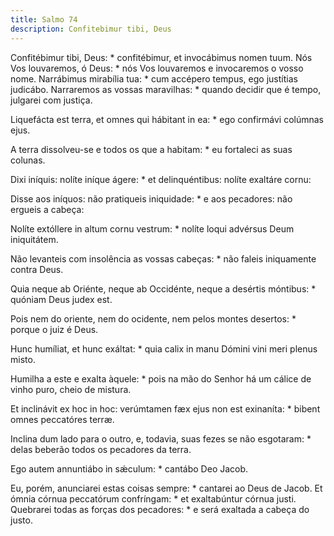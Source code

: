 ```yaml
---
title: Salmo 74
description: Confitebimur tibi, Deus
---
```


<div class="side-by-side not-content">

Confitébimur tibi, Deus: * confitébimur, et invocábimus nomen tuum.
  Nós Vos louvaremos, ó Deus: * nós Vos louvaremos e invocaremos o vosso nome.
  Narrábimus mirabília tua: * cum accépero tempus, ego justítias judicábo.
  Narraremos as vossas maravilhas: * quando decidir que é tempo, julgarei com
    justiça.

Liquefácta est terra, et omnes qui hábitant in ea: * ego confirmávi colúmnas
    ejus.

A terra dissolveu-se e todos os que a habitam: * eu fortaleci as suas
    colunas.

Dixi iníquis: nolíte iníque ágere: * et delinquéntibus: nolíte exaltáre
    cornu:

Disse aos iníquos: não pratiqueis iniquidade: * e aos pecadores: não ergueis
    a cabeça:

Nolíte extóllere in altum cornu vestrum: * nolíte loqui advérsus Deum
    iniquitátem.

Não levanteis com insolência as vossas cabeças: * não faleis iniquamente
    contra Deus.

Quia neque ab Oriénte, neque ab Occidénte, neque a desértis móntibus: *
    quóniam Deus judex est.

Pois nem do oriente, nem do ocidente, nem pelos montes desertos: * porque o
    juiz é Deus.

Hunc humíliat, et hunc exáltat: * quia calix in manu Dómini vini meri plenus
    misto.

Humilha a este e exalta àquele: * pois na mão do Senhor há um cálice de
    vinho puro, cheio de mistura.

Et inclinávit ex hoc in hoc: verúmtamen fæx ejus non est exinaníta: * bibent
    omnes peccatóres terræ.

Inclina dum lado para o outro, e, todavia, suas fezes se não esgotaram: *
    delas beberão todos os pecadores da terra.

Ego autem annuntiábo in sǽculum: * cantábo Deo Jacob.

Eu, porém, anunciarei estas coisas sempre: * cantarei ao Deus de Jacob.
  Et ómnia córnua peccatórum confríngam: * et exaltabúntur córnua justi.
  Quebrarei todas as forças dos pecadores: * e será exaltada a cabeça do
    justo.

</div>
